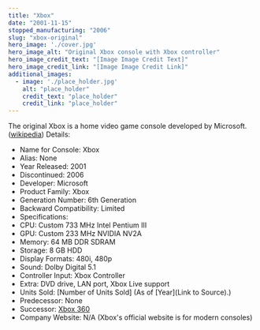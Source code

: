 ```yaml
---
title: "Xbox"
date: "2001-11-15"
stopped_manufacturing: "2006"
slug: "xbox-original"
hero_image: './cover.jpg'
hero_image_alt: "Original Xbox console with Xbox controller"
hero_image_credit_text: "[Image Image Credit Text]"
hero_image_credit_link: "[Image Image Credit Link]"
additional_images:
  - image: './place_holder.jpg'
    alt: "place_holder"
    credit_text: "place_holder"
    credit_link: "place_holder"
---
```

The original Xbox is a home video game console developed by Microsoft. ([wikipedia](https://en.wikipedia.org.org/wiki/Xbox_(console)))
Details:
- Name for Console: Xbox
- Alias: None
- Year Released: 2001
- Discontinued: 2006
- Developer: Microsoft
- Product Family: Xbox
- Generation Number: 6th Generation
- Backward Compatibility: Limited
- Specifications:
- CPU: Custom 733 MHz Intel Pentium III
- GPU: Custom 233 MHz NVIDIA NV2A
- Memory: 64 MB DDR SDRAM
- Storage: 8 GB HDD
- Display Formats: 480i, 480p
- Sound: Dolby Digital 5.1
- Controller Input: Xbox Controller
- Extra: DVD drive, LAN port, Xbox Live support
- Units Sold: [Number of Units Sold] (As of [Year](Link to Source).)
- Predecessor: None
- Successor: [Xbox 360](https://en.wikipedia.org.org/wiki/Xbox_360)
- Company Website: N/A (Xbox's official website is for modern consoles)
